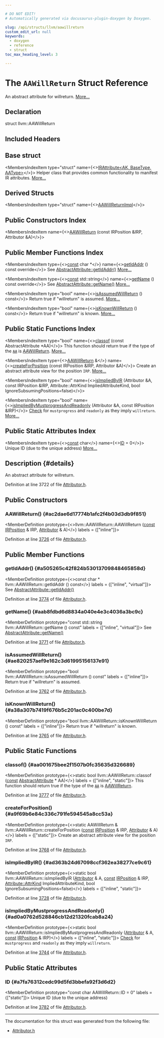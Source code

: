 ```yaml
---

# DO NOT EDIT!
# Automatically generated via docusaurus-plugin-doxygen by Doxygen.

slug: /api/structs/llvm/aawillreturn
custom_edit_url: null
keywords:
  - doxygen
  - reference
  - struct
toc_max_heading_level: 3

---
```





# The `AAWillReturn` Struct Reference

<DoxygenPage pluginConfig={pluginConfig}>

An abstract attribute for willreturn. <a href="#details">More...</a>

## Declaration

<CodeBlock>struct llvm::AAWillReturn</CodeBlock>

## Included Headers

<IncludesList>
<IncludesListItem
  filePath="llvm/Transforms/IPO/Attributor.h"
  permalink="/docs/api/files/include/include/llvm/include/llvm/transforms/include/llvm/transforms/ipo/attributor-h"
  isLocal="true" />
</IncludesList>

## Base struct

<MembersIndex>

<MembersIndexItem
  type="struct"
  name={<><a href="/docs/api/structs/llvm/irattribute">IRAttribute&lt;AK, BaseType, AAType&gt;</a></>}>
Helper class that provides common functionality to manifest IR attributes. <a href="/docs/api/structs/llvm/irattribute/#details">More...</a>
</MembersIndexItem>

</MembersIndex>

## Derived Structs

<MembersIndex>

<MembersIndexItem
  type="struct"
  name={<><a href="/docs/api/structs/anonymous-namespace-attributorattributes-cpp-/aawillreturnimpl">AAWillReturnImpl</a></>}>
</MembersIndexItem>

</MembersIndex>

## Public Constructors Index

<MembersIndex>

<MembersIndexItem
  name={<><a href="#ac2dae6d17774b1afc2f4b03d3db9f851">AAWillReturn</a> (const IRPosition &amp;IRP, Attributor &amp;A)</>}>
</MembersIndexItem>

</MembersIndex>

## Public Member Functions Index

<MembersIndex>

<MembersIndexItem
  type={<><a href="/docs/api/files/lib/lib/target/lib/target/aarch64/aarch64promoteconstant-cpp/#a90f8350fecae261c25be85d38b451bff">const</a> char &#42;</>}
  name={<><a href="#a505265c42f824b53013709848465858d">getIdAddr</a> () const override</>}>
See <a href="/docs/api/structs/llvm/abstractattribute/#afb1ae982372c7bd88717c53d8f8e5470">AbstractAttribute::getIdAddr()</a> <a href="#a505265c42f824b53013709848465858d">More...</a>
</MembersIndexItem>

<MembersIndexItem
  type={<><a href="/docs/api/files/lib/lib/target/lib/target/aarch64/aarch64promoteconstant-cpp/#a90f8350fecae261c25be85d38b451bff">const</a> std::string</>}
  name={<><a href="#aab8fdbd6d8834a040e4e3c4036a3bc9c">getName</a> () const override</>}>
See <a href="/docs/api/structs/llvm/abstractattribute/#a7d84d85c6cb8cc16db41d83859096256">AbstractAttribute::getName()</a> <a href="#aab8fdbd6d8834a040e4e3c4036a3bc9c">More...</a>
</MembersIndexItem>

<MembersIndexItem
  type="bool"
  name={<><a href="#ae820257aef9e162c3d61995156137e91">isAssumedWillReturn</a> () const</>}>
Return true if &quot;willreturn&quot; is assumed. <a href="#ae820257aef9e162c3d61995156137e91">More...</a>
</MembersIndexItem>

<MembersIndexItem
  type="bool"
  name={<><a href="#a38a307b7419f676b5c201ac0c400be7d">isKnownWillReturn</a> () const</>}>
Return true if &quot;willreturn&quot; is known. <a href="#a38a307b7419f676b5c201ac0c400be7d">More...</a>
</MembersIndexItem>

</MembersIndex>

## Public Static Functions Index

<MembersIndex>

<MembersIndexItem
  type="bool"
  name={<><a href="#aa001675bee2f1507b0fc35635d326689">classof</a> (const AbstractAttribute &#42;AA)</>}>
This function should return true if the type of the <code><a href="/docs/api/namespaces/llvm/aa">AA</a></code> is <a href="/docs/api/structs/llvm/aawillreturn">AAWillReturn</a>. <a href="#aa001675bee2f1507b0fc35635d326689">More...</a>
</MembersIndexItem>

<MembersIndexItem
  type={<><a href="/docs/api/structs/llvm/aawillreturn">AAWillReturn</a> &amp;</>}
  name={<><a href="#a9f69b6e84c336c791fe594545a8cc53a">createForPosition</a> (const IRPosition &amp;IRP, Attributor &amp;A)</>}>
Create an abstract attribute view for the position <code>IRP</code>. <a href="#a9f69b6e84c336c791fe594545a8cc53a">More...</a>
</MembersIndexItem>

<MembersIndexItem
  type="bool"
  name={<><a href="#ad363b24d67098ccf362ea38277ce9c61">isImpliedByIR</a> (Attributor &amp;A, const IRPosition &amp;IRP, Attribute::AttrKind ImpliedAttributeKind, bool IgnoreSubsumingPositions=false)</>}>
</MembersIndexItem>

<MembersIndexItem
  type="bool"
  name={<><a href="#ad0a0762d528846cb12d21320fcab8a24">isImpliedByMustprogressAndReadonly</a> (Attributor &amp;A, const IRPosition &amp;IRP)</>}>
<a href="/docs/api/namespaces/llvm/check">Check</a> for <code>mustprogress</code> and <code>readonly</code> as they imply <code>willreturn</code>. <a href="#ad0a0762d528846cb12d21320fcab8a24">More...</a>
</MembersIndexItem>

</MembersIndex>

## Public Static Attributes Index

<MembersIndex>

<MembersIndexItem
  type={<><a href="/docs/api/files/lib/lib/target/lib/target/aarch64/aarch64promoteconstant-cpp/#a90f8350fecae261c25be85d38b451bff">const</a> char</>}
  name={<><a href="#a7fa76312cedc99d5fd3bbefa92f3d6d2">ID</a> = 0</>}>
Unique ID (due to the unique address) <a href="#a7fa76312cedc99d5fd3bbefa92f3d6d2">More...</a>
</MembersIndexItem>

</MembersIndex>

## Description {#details}

An abstract attribute for willreturn.

Definition at line 3722 of file <a href="/docs/api/files/include/include/llvm/include/llvm/transforms/include/llvm/transforms/ipo/attributor-h">Attributor.h</a>.

<SectionDefinition>

## Public Constructors

### AAWillReturn() {#ac2dae6d17774b1afc2f4b03d3db9f851}

<MemberDefinition
  prototype={<>llvm::AAWillReturn::AAWillReturn (<a href="/docs/api/files/lib/lib/target/lib/target/aarch64/aarch64promoteconstant-cpp/#a90f8350fecae261c25be85d38b451bff">const</a> <a href="/docs/api/structs/llvm/irposition">IRPosition</a> &amp; IRP, <a href="/docs/api/structs/llvm/attributor">Attributor</a> &amp; A)</>}
  labels = {["inline"]}>

Definition at line <a href="/docs/api/files/include/include/llvm/include/llvm/transforms/include/llvm/transforms/ipo/attributor-h/#l03726">3726</a> of file <a href="/docs/api/files/include/include/llvm/include/llvm/transforms/include/llvm/transforms/ipo/attributor-h">Attributor.h</a>.
</MemberDefinition>

</SectionDefinition>

<SectionDefinition>

## Public Member Functions

### getIdAddr() {#a505265c42f824b53013709848465858d}

<MemberDefinition
  prototype={<>const char &#42; llvm::AAWillReturn::getIdAddr () const</>}
  labels = {["inline", "virtual"]}>
See <a href="/docs/api/structs/llvm/abstractattribute/#afb1ae982372c7bd88717c53d8f8e5470">AbstractAttribute::getIdAddr()</a>

Definition at line <a href="/docs/api/files/include/include/llvm/include/llvm/transforms/include/llvm/transforms/ipo/attributor-h/#l03774">3774</a> of file <a href="/docs/api/files/include/include/llvm/include/llvm/transforms/include/llvm/transforms/ipo/attributor-h">Attributor.h</a>.
</MemberDefinition>

### getName() {#aab8fdbd6d8834a040e4e3c4036a3bc9c}

<MemberDefinition
  prototype="const std::string llvm::AAWillReturn::getName () const"
  labels = {["inline", "virtual"]}>
See <a href="/docs/api/structs/llvm/abstractattribute/#a7d84d85c6cb8cc16db41d83859096256">AbstractAttribute::getName()</a>

Definition at line <a href="/docs/api/files/include/include/llvm/include/llvm/transforms/include/llvm/transforms/ipo/attributor-h/#l03771">3771</a> of file <a href="/docs/api/files/include/include/llvm/include/llvm/transforms/include/llvm/transforms/ipo/attributor-h">Attributor.h</a>.
</MemberDefinition>

### isAssumedWillReturn() {#ae820257aef9e162c3d61995156137e91}

<MemberDefinition
  prototype="bool llvm::AAWillReturn::isAssumedWillReturn () const"
  labels = {["inline"]}>
Return true if &quot;willreturn&quot; is assumed.

Definition at line <a href="/docs/api/files/include/include/llvm/include/llvm/transforms/include/llvm/transforms/ipo/attributor-h/#l03762">3762</a> of file <a href="/docs/api/files/include/include/llvm/include/llvm/transforms/include/llvm/transforms/ipo/attributor-h">Attributor.h</a>.
</MemberDefinition>

### isKnownWillReturn() {#a38a307b7419f676b5c201ac0c400be7d}

<MemberDefinition
  prototype="bool llvm::AAWillReturn::isKnownWillReturn () const"
  labels = {["inline"]}>
Return true if &quot;willreturn&quot; is known.

Definition at line <a href="/docs/api/files/include/include/llvm/include/llvm/transforms/include/llvm/transforms/ipo/attributor-h/#l03765">3765</a> of file <a href="/docs/api/files/include/include/llvm/include/llvm/transforms/include/llvm/transforms/ipo/attributor-h">Attributor.h</a>.
</MemberDefinition>

</SectionDefinition>

<SectionDefinition>

## Public Static Functions

### classof() {#aa001675bee2f1507b0fc35635d326689}

<MemberDefinition
  prototype={<>static bool llvm::AAWillReturn::classof (<a href="/docs/api/files/lib/lib/target/lib/target/aarch64/aarch64promoteconstant-cpp/#a90f8350fecae261c25be85d38b451bff">const</a> <a href="/docs/api/structs/llvm/abstractattribute">AbstractAttribute</a> &#42; AA)</>}
  labels = {["inline", "static"]}>
This function should return true if the type of the <code><a href="/docs/api/namespaces/llvm/aa">AA</a></code> is <a href="/docs/api/structs/llvm/aawillreturn">AAWillReturn</a>.

Definition at line <a href="/docs/api/files/include/include/llvm/include/llvm/transforms/include/llvm/transforms/ipo/attributor-h/#l03777">3777</a> of file <a href="/docs/api/files/include/include/llvm/include/llvm/transforms/include/llvm/transforms/ipo/attributor-h">Attributor.h</a>.
</MemberDefinition>

### createForPosition() {#a9f69b6e84c336c791fe594545a8cc53a}

<MemberDefinition
  prototype={<>static AAWillReturn &amp; llvm::AAWillReturn::createForPosition (<a href="/docs/api/files/lib/lib/target/lib/target/aarch64/aarch64promoteconstant-cpp/#a90f8350fecae261c25be85d38b451bff">const</a> <a href="/docs/api/structs/llvm/irposition">IRPosition</a> &amp; IRP, <a href="/docs/api/structs/llvm/attributor">Attributor</a> &amp; A)</>}
  labels = {["static"]}>
Create an abstract attribute view for the position <code>IRP</code>.

Definition at line <a href="/docs/api/files/include/include/llvm/include/llvm/transforms/include/llvm/transforms/ipo/attributor-h/#l03768">3768</a> of file <a href="/docs/api/files/include/include/llvm/include/llvm/transforms/include/llvm/transforms/ipo/attributor-h">Attributor.h</a>.
</MemberDefinition>

### isImpliedByIR() {#ad363b24d67098ccf362ea38277ce9c61}

<MemberDefinition
  prototype={<>static bool llvm::AAWillReturn::isImpliedByIR (<a href="/docs/api/structs/llvm/attributor">Attributor</a> &amp; A, <a href="/docs/api/files/lib/lib/target/lib/target/aarch64/aarch64promoteconstant-cpp/#a90f8350fecae261c25be85d38b451bff">const</a> <a href="/docs/api/structs/llvm/irposition">IRPosition</a> &amp; IRP, <a href="/docs/api/classes/llvm/attribute/#aab7ee4b8fd1d3e7e4cea87868855e60e">Attribute::AttrKind</a> ImpliedAttributeKind, bool IgnoreSubsumingPositions=false)</>}
  labels = {["inline", "static"]}>

Definition at line <a href="/docs/api/files/include/include/llvm/include/llvm/transforms/include/llvm/transforms/ipo/attributor-h/#l03728">3728</a> of file <a href="/docs/api/files/include/include/llvm/include/llvm/transforms/include/llvm/transforms/ipo/attributor-h">Attributor.h</a>.
</MemberDefinition>

### isImpliedByMustprogressAndReadonly() {#ad0a0762d528846cb12d21320fcab8a24}

<MemberDefinition
  prototype={<>static bool llvm::AAWillReturn::isImpliedByMustprogressAndReadonly (<a href="/docs/api/structs/llvm/attributor">Attributor</a> &amp; A, <a href="/docs/api/files/lib/lib/target/lib/target/aarch64/aarch64promoteconstant-cpp/#a90f8350fecae261c25be85d38b451bff">const</a> <a href="/docs/api/structs/llvm/irposition">IRPosition</a> &amp; IRP)</>}
  labels = {["inline", "static"]}>
<a href="/docs/api/namespaces/llvm/check">Check</a> for <code>mustprogress</code> and <code>readonly</code> as they imply <code>willreturn</code>.

Definition at line <a href="/docs/api/files/include/include/llvm/include/llvm/transforms/include/llvm/transforms/ipo/attributor-h/#l03744">3744</a> of file <a href="/docs/api/files/include/include/llvm/include/llvm/transforms/include/llvm/transforms/ipo/attributor-h">Attributor.h</a>.
</MemberDefinition>

</SectionDefinition>

<SectionDefinition>

## Public Static Attributes

### ID {#a7fa76312cedc99d5fd3bbefa92f3d6d2}

<MemberDefinition
  prototype="const char AAWillReturn::ID = 0"
  labels = {["static"]}>
Unique ID (due to the unique address)

Definition at line <a href="/docs/api/files/include/include/llvm/include/llvm/transforms/include/llvm/transforms/ipo/attributor-h/#l03782">3782</a> of file <a href="/docs/api/files/include/include/llvm/include/llvm/transforms/include/llvm/transforms/ipo/attributor-h">Attributor.h</a>.
</MemberDefinition>

</SectionDefinition>

<hr/>

The documentation for this struct was generated from the following file:

<ul>
<li><a href="/docs/api/files/include/include/llvm/include/llvm/transforms/include/llvm/transforms/ipo/attributor-h">Attributor.h</a></li>
</ul>

</DoxygenPage>
